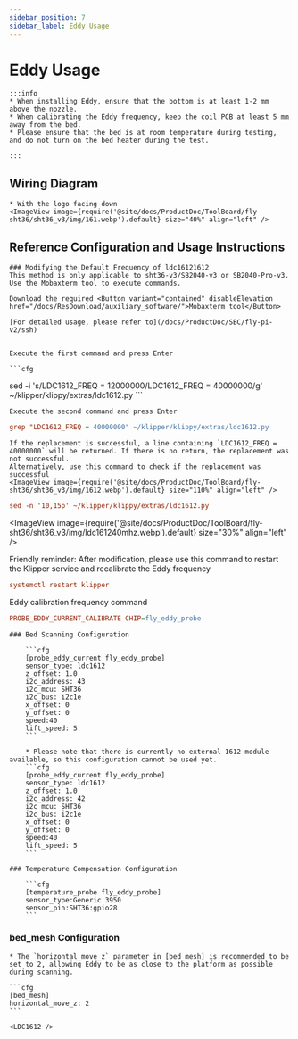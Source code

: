 ```yaml
---
sidebar_position: 7
sidebar_label: Eddy Usage
---
```




# Eddy Usage

    :::info
    * When installing Eddy, ensure that the bottom is at least 1-2 mm above the nozzle.
    * When calibrating the Eddy frequency, keep the coil PCB at least 5 mm away from the bed.
    * Please ensure that the bed is at room temperature during testing, and do not turn on the bed heater during the test.

    :::


## Wiring Diagram

    * With the logo facing down
    <ImageView image={require('@site/docs/ProductDoc/ToolBoard/fly-sht36/sht36_v3/img/161.webp').default} size="40%" align="left" />


## Reference Configuration and Usage Instructions
   
    ### Modifying the Default Frequency of ldc16121612
    This method is only applicable to sht36-v3/SB2040-v3 or SB2040-Pro-v3.
    Use the Mobaxterm tool to execute commands.
    
    Download the required <Button variant="contained" disableElevation href="/docs/ResDownload/auxiliary_software/">Mobaxterm tool</Button>
    
    [For detailed usage, please refer to](/docs/ProductDoc/SBC/fly-pi-v2/ssh)


    Execute the first command and press Enter

    ```cfg
sed -i 's/LDC1612_FREQ = 12000000/LDC1612_FREQ = 40000000/g' ~/klipper/klippy/extras/ldc1612.py
    ```

    Execute the second command and press Enter
  ```cfg
grep "LDC1612_FREQ = 40000000" ~/klipper/klippy/extras/ldc1612.py
  ```
    If the replacement is successful, a line containing `LDC1612_FREQ = 40000000` will be returned. If there is no return, the replacement was not successful.
    Alternatively, use this command to check if the replacement was successful
    <ImageView image={require('@site/docs/ProductDoc/ToolBoard/fly-sht36/sht36_v3/img/1612.webp').default} size="110%" align="left" />
```cfg
sed -n '10,15p' ~/klipper/klippy/extras/ldc1612.py
```
   <ImageView image={require('@site/docs/ProductDoc/ToolBoard/fly-sht36/sht36_v3/img/ldc161240mhz.webp').default} size="30%" align="left" />

   Friendly reminder: After modification, please use this command to restart the Klipper service and recalibrate the Eddy frequency
   ```cfg
   systemctl restart klipper
   ```
   Eddy calibration frequency command
   ```cfg
   PROBE_EDDY_CURRENT_CALIBRATE CHIP=fly_eddy_probe
   ```


    ### Bed Scanning Configuration

        ```cfg
        [probe_eddy_current fly_eddy_probe]
        sensor_type: ldc1612
        z_offset: 1.0
        i2c_address: 43
        i2c_mcu: SHT36
        i2c_bus: i2c1e
        x_offset: 0
        y_offset: 0
        speed:40
        lift_speed: 5
        ```

        * Please note that there is currently no external 1612 module available, so this configuration cannot be used yet.
        ```cfg
        [probe_eddy_current fly_eddy_probe]
        sensor_type: ldc1612
        z_offset: 1.0
        i2c_address: 42
        i2c_mcu: SHT36
        i2c_bus: i2c1e
        x_offset: 0
        y_offset: 0
        speed:40
        lift_speed: 5
        ```

    ### Temperature Compensation Configuration

        ```cfg
        [temperature_probe fly_eddy_probe]
        sensor_type:Generic 3950
        sensor_pin:SHT36:gpio28
        ```

### bed_mesh Configuration

    * The `horizontal_move_z` parameter in [bed_mesh] is recommended to be set to 2, allowing Eddy to be as close to the platform as possible during scanning.

    ```cfg
    [bed_mesh]
    horizontal_move_z: 2
    ```

    <LDC1612 />